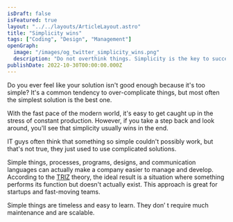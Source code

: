 ```yaml
---
isDraft: false
isFeatured: true
layout: "../../layouts/ArticleLayout.astro"
title: "Simplicity wins"
tags: ["Coding", "Design", "Management"]
openGraph:
  image: "/images/og_twitter_simplicity_wins.png"
  description: "Do not overthink things. Simplicity is the key to success."
publishDate: 2022-10-30T00:00:00.000Z
---
```


Do you ever feel like your solution isn't good enough because it's too simple? It's a common tendency to over-complicate things, but most often the simplest solution is the best one.

With the fast pace of the modern world, it's easy to get caught up in the stress of constant production. However, if you take a step back and look around, you'll see that simplicity usually wins in the end.

IT guys often think that something so simple couldn't possibly work, but that's not true, they just used to use complicated solutions.

Simple things, processes, programs, designs, and communication languages can actually make a company easier to manage and develop. According to the [TRIZ](https://en.wikipedia.org/wiki/TRIZ/) theory, the ideal result is a situation where something performs its function but doesn't actually exist. This approach is great for startups and fast-moving teams.

Simple things are timeless and easy to learn. They don’
t require much maintenance and are scalable.
